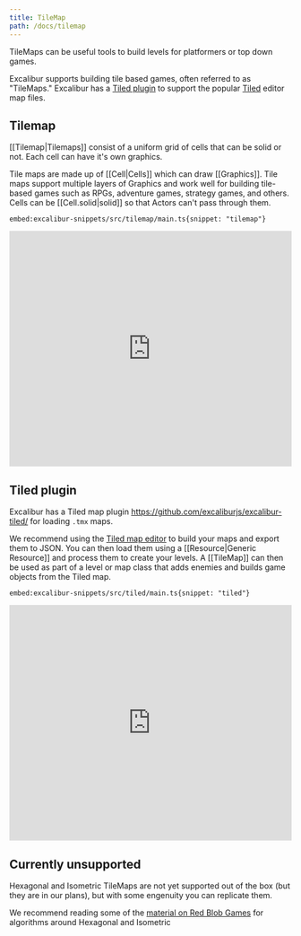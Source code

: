 ```yaml
---
title: TileMap
path: /docs/tilemap
---
```


TileMaps can be useful tools to build levels for platformers or top down games.

Excalibur supports building tile based games, often referred to as "TileMaps." Excalibur has a [Tiled plugin](https://github.com/excaliburjs/excalibur-tiled/pull/162) to support the popular [Tiled](https://www.mapeditor.org/) editor map files.

## Tilemap

[[Tilemap|Tilemaps]] consist of a uniform grid of cells that can be solid or not. Each cell can have it's own graphics.

Tile maps are made up of [[Cell|Cells]] which can draw [[Graphics]]. Tile
maps support multiple layers of Graphics and work well for building tile-based games such as RPGs,
adventure games, strategy games, and others. Cells can be [[Cell.solid|solid]] so
that Actors can't pass through them.

`embed:excalibur-snippets/src/tilemap/main.ts{snippet: "tilemap"}`

<iframe src="https://excaliburjs.com/excalibur-snippets/tilemap/"
        style="width:100%; height:420px; border:0; overflow:hidden">

</iframe>

## Tiled plugin

Excalibur has a Tiled map plugin https://github.com/excaliburjs/excalibur-tiled/ for loading `.tmx` maps.

We recommend using the [Tiled map editor](http://www.mapeditor.org/) to build your maps
and export them to JSON. You can then load them using a [[Resource|Generic Resource]]
and process them to create your levels. A [[TileMap]] can then be used as part of a
level or map class that adds enemies and builds game objects from the Tiled map.

`embed:excalibur-snippets/src/tiled/main.ts{snippet: "tiled"}`

<iframe src="https://excaliburjs.com/excalibur-snippets/tiled/"
        style="width:100%; height:420px; border:0; overflow:hidden">

</iframe>

## Currently unsupported

Hexagonal and Isometric TileMaps are not yet supported out of the box (but they are in our plans), but with some engenuity you can replicate them.

We recommend reading some of the [material on Red Blob Games](https://www.redblobgames.com/) for algorithms around Hexagonal and Isometric
